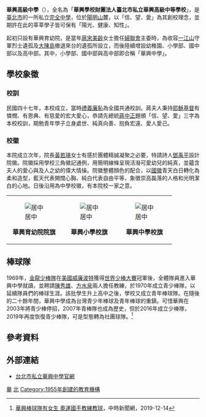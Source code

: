 {{Multiple issues|
{{Fanpov|time=2020-12-11T07:36:46+00:00}}
{{Refimprove|time=2020-12-11T07:36:46+00:00}}
}}
{{Infobox university
|名稱=華興中學
|外文名='''Huaxing High School'''
|圖像=[[File:Huaxing_High_School.jpg|250px]]
|校訓=信 望 愛
|建校=華興育幼院（1955年5月）<br>華興小學部（1955年5月）<br>華興國中部（1958年5月）<br>華興高中部（1969年6月）
|校慶日=5月1日
|類型=私立完全中學
|宗教背景=[[基督教|基督教]]
|chairman_label=[[創辦人|創辦人]]
|chairman=[[宋美齡|宋美齡]]
|校長=曾騰瀧
|head_label=[[董事長|董事長]]
|head=[[蔣次寧|蔣次寧]]
|學生=約1950人
|address = {{flagicon|TWN}} [[臺北市|臺北市]][[士林區|士林區]]仰德大道一段101號
|校區=市郊
|代表色=<span style="background-color:#000099;border:1px;color:#FFFFFF;border:1px solid #000099;padding:2px 20px">天青</span><span style="background-color:#FFFFFF;border:1px;color:#000099;border:1px solid #CCC;padding:2px 20px">日白</span>
|校刊=華興校刊
|郵編=11149
|電話號碼=+886-2-2831-6834
|網站=[http://www.hhhs.tp.edu.tw/ www.hhhs.tp.edu.tw]
}}
'''華興高級中學'''（{{lang-en|Huaxing High School}}），全名為「'''華興學校財團法人臺北市私立華興高級中等學校'''」，是[[臺北市|臺北市]]的一所私立[[完全中學|完全中學]]，位於[[陽明山|陽明山]]麓，以「信、望、愛」為其創校理念，並期許在此的莘莘學子皆可保有「陽光、健康、知性」。

起初只設有華興育幼院，是當年[[宋美齡|蔣宋美齡]]女士擔任[[婦聯會|婦聯會]]主委時，為收容[[一江山|一江山]]守軍烈士遺孤及[[大陳島|大陳島]]撤退來台的遺孤所設立，而後陸續增設幼稚園、小學部、國中部以及高中部。其中，小學部、國中部與高中部即合稱「華興中學」。

== 學校象徵 ==

=== 校訓 ===
民國四十七年，本校成立，當時[[禮義廉恥|禮義廉恥]]為全國共通校訓。蔣夫人秉持[[耶穌基督|耶穌基督]]有憐憫、有恩典、有慈愛的宏大愛心，恭請先總統[[蔣中正|蔣中正]]題頒「信、望、愛」三字為本校校訓，期勉青年學子立身處世、純真向善、抱負宏遠、愛人愛己。

=== 校徽 ===
本院成立次年，院長[[黃若瑛|黃若瑛]]女士有感於團體精誠凝聚之必要，特請詩人[[鄧禹平|鄧禹平]]設計院徽。院徽採用學校三角徽記通例，用簡明線條呈現活潑可愛幼兒的純真，並蘊含夫人的愛心與及人之幼的偉大情操。院徽整體顏色的配合，以[[中華民國國徽|國徽]]青天白日轉化為柔和造型，藍天代表開闊心胸、純白代表自由平等，象徵崇高磊落的人格和光明潔白的心地。日後沿用為中學校徽，有本院校一家之意。
{| class="wikitable"
|[[File:華興育幼院院旗.png|居中]]<center>'''華興育幼院院旗'''
|[[File:華興小學校旗.png|居中]]<center>'''華興小學校旗'''
|[[File:華興中學校旗.png|居中]]<center>'''華興中學校旗'''
|}

==棒球隊==
1969年，[[金龍少棒隊|金龍少棒隊]]在[[美國|美國]][[威廉波特|威廉波特]]獲得[[世界少棒大賽|世界少棒大賽]]冠軍後，全體隊員進入華興中學就讀，並聘請[[陳秀雄|陳秀雄]]、[[方水泉|方水泉]]兩人擔任教練，於1970年成立青少棒隊，以延續隊員們的棒球生涯。該批學生升上高中之後，學校又成立青年棒球隊。在隨後的二十餘年間，華興中學成為台灣青少年棒球及青年棒球的重鎮。可惜華興在2003年將青少棒停招，2007年青棒隊也成為歷史，但於2016年成立少棒隊，2019年再度恢復青少棒隊，可是型態轉為社團球隊。<ref>[https://www.chinatimes.com/realtimenews/20191214002849-260403?chdtv 華興棒球隊有女生 奧運國手教練教球]，中時新聞網，2019-12-14</ref>

==參考資料==
{{reflist}}
==外部連結==
*[http://www.hhhs.tp.edu.tw/huaxing/index1.aspx 台北市私立華興中學官網] {{Wayback|url=http://www.hhhs.tp.edu.tw/huaxing/index1.aspx |date=20140909004657 }}

{{臺北市高級中等學校列表}}
{{DEFAULTSORT:華興中學}}

[[Category:臺北市普通型高級中等學校|華]]
[[Category:臺灣私立普通型高級中等學校|北]]
[[Category:1955年創建的教育機構|Category:1955年創建的教育機構]]